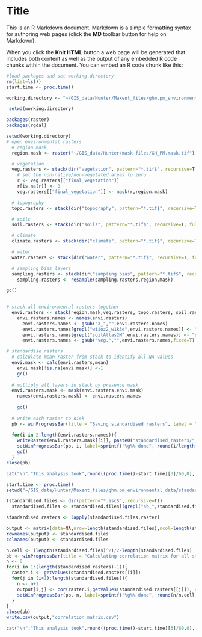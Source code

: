 Title
========================================================

This is an R Markdown document. Markdown is a simple formatting syntax for authoring web pages (click the **MD** toolbar button for help on Markdown).

When you click the **Knit HTML** button a web page will be generated that includes both content as well as the output of any embedded R code chunks within the document. You can embed an R code chunk like this:

```r
#load packages and set working directory
rm(list=ls())
start.time <- proc.time()

working.directory <- "~/GIS_data/Hunter/Maxent_files/ghm.pm_environmental_data"

 setwd(working.directory)

packages(raster)
packages(rgdal)

```



```r
setwd(working.directory)
# open environmental rasters
  # region mask
  region.mask <- raster("~/GIS_data/Hunter/mask files/GH_PM.mask.tif")

  # vegetation
  veg.rasters <- stack(dir("vegetation", pattern="*.tif$", recursive=T, full.names=T))
    # set the non-native/non-vegetated areas to zero
    r <- veg.rasters[["final_vegetation"]]
    r[is.na(r)] <- 0
    veg.rasters[["final_vegetation"]] <- mask(r,region.mask)

  # topography
  topo.rasters <- stack(dir("topography", pattern="*.tif$", recursive=T, full.names=T)) 

  # soils
  soil.rasters <- stack(dir("soils", pattern="*.tif$", recursive=T, full.names=T)) 

  # climate
  climate.rasters <- stack(dir("climate", pattern="*.tif$", recursive=T, full.names=T))

  # water
  water.rasters <- stack(dir("water", pattern="*.tif$", recursive=T, full.names=T))

  # sampling bias layers
  sampling.rasters <- stack(dir("sampling bias", pattern="*.tif$", recursive=T, full.names=T)) 
    sampling.rasters <- resample(sampling.rasters,region.mask)

gc()
  
```


```r
# stack all environmental rasters together
  envi.rasters <- stack(region.mask,veg.rasters, topo.rasters, soil.rasters, climate.rasters, water.rasters,sampling.rasters)
    envi.rasters.names <- names(envi.rasters)
      envi.rasters.names <- gsub("X_","",envi.rasters.names)
      envi.rasters.names[grepl("wiioz2_w1k3e",envi.rasters.names)] <- "wii"
      envi.rasters.names[grepl("soilAtlas2M",envi.rasters.names)] <- "soil"
      envi.rasters.names <- gsub("veg.","",envi.rasters.names,fixed=T)

# standardise rasters  
  # calculate mean raster from stack to identify all NA values
  envi.mask <- calc(envi.rasters,mean)
    envi.mask[!is.na(envi.mask)] <-1
    gc()
  
  # multiply all layers in stack by presence mask  
  envi.rasters.mask <- mask(envi.rasters,envi.mask)
    names(envi.rasters.mask) <- envi.rasters.names
    
    gc()
  
  # write each raster to disk
  pb <- winProgressBar(title = "Saving standardised rasters", label = "0% done",min = 0, max = length(envi.rasters.names), initial = 0, width = 300)

  for(i in 2:length(envi.rasters.names)){
    writeRaster(envi.rasters.mask[[i]], paste0("standardised_rasters/",envi.rasters.names[i],".asc"), overwrite=T)
    setWinProgressBar(pb, i, label=sprintf("%g%% done", round(i/length(envi.rasters.names),2)*100))
    gc()
  }
close(pb)

cat("\n","This analysis took",round((proc.time()-start.time)[3]/60,0), "minutes to run with",length(names(envi.rasters)), "rasters.")
```


```r
start.time <- proc.time()
setwd("~/GIS_data/Hunter/Maxent_files/ghm.pm_environmental_data/standardised_rasters/")

(standardised.files <- dir(pattern="*.asc$", recursive=T))
  standardised.files <- standardised.files[(grepl("sb_",standardised.files)==FALSE & grepl("hccrems",standardised.files)==FALSE)]

standardised.rasters <- lapply(standardised.files,raster) 

output <- matrix(data=NA,nrow=length(standardised.files),ncol=length(standardised.files))
rownames(output) <- standardised.files
colnames(output) <- standardised.files

n.cell <- (length(standardised.files)^2)/2-length(standardised.files)
pb <- winProgressBar(title = "Calculating correlation matrix for all standardised rasters - go get coffee!", label = "0% done",min = 0, max = n.cell, initial = 0, width = 400)
n <- 0
for(i in 1:(length(standardised.rasters)-1)){
  raster.i <- getValues(standardised.rasters[[i]])
  for(j in (i+1):length(standardised.files)){
    n <- n+1
    output[i,j] <- cor(raster.i,getValues(standardised.rasters[[j]]), use="complete.obs")
    setWinProgressBar(pb, n, label=sprintf("%g%% done", round(n/n.cell,2)))
  }
}
close(pb)
write.csv(output,"correlation_matrix.csv")

cat("\n","This analysis took",round((proc.time()-start.time)[3]/60,0), "minutes to run with",length(standardised.files), "rasters.")
```